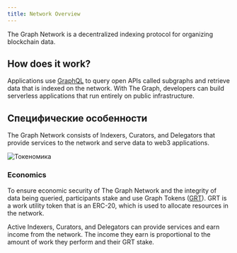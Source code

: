 ```yaml
---
title: Network Overview
---
```


The Graph Network is a decentralized indexing protocol for organizing blockchain data.

## How does it work?

Applications use [GraphQL](/querying/graphql-api/) to query open APIs called subgraphs and retrieve data that is indexed on the network. With The Graph, developers can build serverless applications that run entirely on public infrastructure.

## Специфические особенности

The Graph Network consists of Indexers, Curators, and Delegators that provide services to the network and serve data to web3 applications.

![Токеномика](/img/Network-roles@2x.png)

### Economics

To ensure economic security of The Graph Network and the integrity of data being queried, participants stake and use Graph Tokens ([GRT](/tokenomics)). GRT is a work utility token that is an ERC-20, which is used to allocate resources in the network.

Active Indexers, Curators, and Delegators can provide services and earn income from the network. The income they earn is proportional to the amount of work they perform and their GRT stake.
